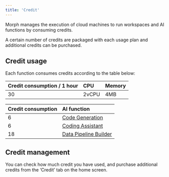```yaml
---
title: 'Credit'
---
```


Morph manages the execution of cloud machines to run workspaces and AI functions by consuming credits.

A certain number of credits are packaged with each usage plan and additional credits can be purchased.

## Credit usage

Each function consumes credits according to the table below:

| Credit consumption / 1 hour | CPU | Memory |
| :--- | :--- | :--- |
| 30 | 2vCPU | 4MB |

| Credit consumption | AI function |
| :--- | :--- |
| 6 | [Code Generation](/docs/en/morph-ai/code-generation) |
| 6 | [Coding Assistant](/docs/en/morph-ai/code-assistant) |
| 18 | [Data Pipeline Builder](/docs/en/morph-ai/data-pipeline-builder) |

## Credit management

You can check how much credit you have used, and purchase additional credits from the ‘Credit’ tab on the home screen.